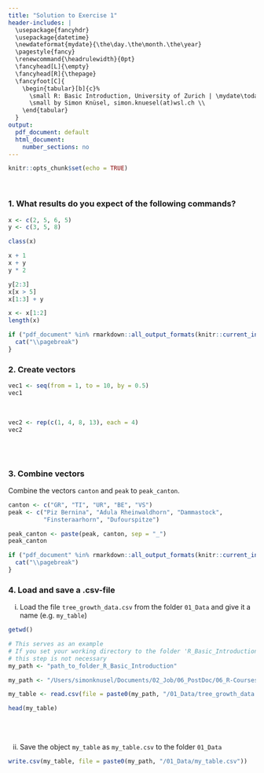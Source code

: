 ```yaml
---
title: "Solution to Exercise 1"
header-includes: |
  \usepackage{fancyhdr}
  \usepackage{datetime}
  \newdateformat{mydate}{\the\day.\the\month.\the\year}
  \pagestyle{fancy}
  \renewcommand{\headrulewidth}{0pt}
  \fancyhead[L]{\empty}
  \fancyhead[R]{\thepage}
  \fancyfoot[C]{
    \begin{tabular}[b]{c}%
      \small R: Basic Introduction, University of Zurich | \mydate\today\ \\
      \small by Simon Knüsel, simon.knuesel(at)wsl.ch \\
    \end{tabular}
  }
output:
  pdf_document: default
  html_document:
    number_sections: no
---
```


```r
knitr::opts_chunk$set(echo = TRUE)
```
<br>

### 1. What results do you expect of the following commands?
```r
x <- c(2, 5, 6, 5)
y <- c(3, 5, 8)

class(x)

x + 1
x + y
y * 2

y[2:3]
x[x > 5]
x[1:3] + y

x <- x[1:2]
length(x)
```


```r
if ("pdf_document" %in% rmarkdown::all_output_formats(knitr::current_input())) {
  cat("\\pagebreak")
}
```


### 2. Create vectors
```r
vec1 <- seq(from = 1, to = 10, by = 0.5)
vec1
```
<br>
```r
vec2 <- rep(c(1, 4, 8, 13), each = 4)
vec2
```
<br><br>

### 3. Combine vectors
Combine the vectors `canton` and `peak` to `peak_canton`.

```r
canton <- c("GR", "TI", "UR", "BE", "VS")
peak <- c("Piz Bernina", "Adula Rheinwaldhorn", "Dammastock", 
          "Finsteraarhorn", "Dufourspitze")

peak_canton <- paste(peak, canton, sep = "_")
peak_canton
```


```r
if ("pdf_document" %in% rmarkdown::all_output_formats(knitr::current_input())) {
  cat("\\pagebreak")
}
```


### 4. Load and save a .csv-file

i) Load the file `tree_growth_data.csv` from the folder `01_Data` and give 
it a name (e.g. `my_table`)

```r
getwd()
```
```r
# This serves as an example
# If you set your working directory to the folder 'R_Basic_Introduction', 
# this step is not necessary
my_path <- "path_to_folder_R_Basic_Introduction"
```
```r
my_path <- "/Users/simonknusel/Documents/02_Job/06_PostDoc/06_R-Courses/01_UZH_courses/2019/R_Basic_Introduction/"
```
```r
my_table <- read.csv(file = paste0(my_path, "/01_Data/tree_growth_data.csv"))

head(my_table)
```
<br><br>

ii) Save the object `my_table` as `my_table.csv` to the folder `01_Data`

```r
write.csv(my_table, file = paste0(my_path, "/01_Data/my_table.csv"))
```

